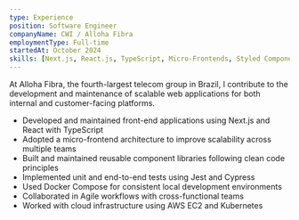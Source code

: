 ```yaml
---
type: Experience
position: Software Engineer
companyName: CWI / Alloha Fibra
employmentType: Full-time
startedAt: October 2024
skills: [Next.js, React.js, TypeScript, Micro-Frontends, Styled Components, Jest, Cypress, Docker, AWS EC2, Kubernetes]
---
```


At Alloha Fibra, the fourth-largest telecom group in Brazil, I contribute to the development and maintenance of scalable web applications for both internal and customer-facing platforms.

- Developed and maintained front-end applications using Next.js and React with TypeScript
- Adopted a micro-frontend architecture to improve scalability across multiple teams
- Built and maintained reusable component libraries following clean code principles
- Implemented unit and end-to-end tests using Jest and Cypress
- Used Docker Compose for consistent local development environments
- Collaborated in Agile workflows with cross-functional teams
- Worked with cloud infrastructure using AWS EC2 and Kubernetes
